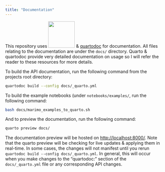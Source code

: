 ```yaml
---
title: "Documentation"
---
```


This repository uses [![](../assets/external_logos/quarto.png){width=85px}](https://quarto.org/) & [quartodoc](https://machow.github.io/quartodoc/get-started/overview.html)
for documentation. All files relating to the documentation are under the `docs/` directory.
Quarto & quartodoc provide very detailed documentation on usage so I will refer the reader to these
resources for more details.

To build the API documentation, run the following command from the projects root directory:

```bash
quartodoc build --config docs/_quarto.yml
```

To build the example notebooks (under `notebooks/examples/`, run the following command:

```bash
bash docs/marimo_examples_to_quarto.sh
```

And to preview the documentation, run the following command:

```bash
quarto preview docs/
```

The documentation preview will be hosted on [http://localhost:8000/](http://localhost:8000/).
Note that the quarto preview will be checking for live updates & applying them in real-time.
In some cases, the changes will not manifest until you rerun `quartodoc build --config docs/_quarto.yml`.
In general, this will occur when you make changes to the "quartodoc:" section of the `docs/_quarto.yml` file or
any corresponding API changes.
